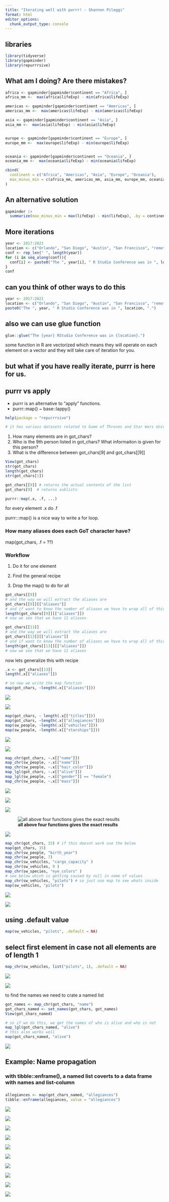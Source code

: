 ```yaml
---
title: "Iterating well with purrr! - Shannon Pileggi"
format: html
editor_options: 
  chunk_output_type: console
---
```


## libraries

```r
library(tidyverse)
library(gapminder)
library(repurrrsive)
```

## What am I doing? Are there mistakes?

```r
africa <- gapminder[gapminder$continent == "Africa", ]
africa_mm <-  max(africa$lifeExp) - min(africa$lifeExp)

americas <- gapminder[gapminder$continent == "Americas", ]
americas_mm <-  max(americas$lifeExp) - min(americas$lifeExp)

asia <- gapminder[gapminder$continent == "Asia", ]
asia_mm <-  max(asia$lifeExp) - min(asia$lifeExp)


europe <- gapminder[gapminder$continent == "Europe", ]
europe_mm <-  max(europe$lifeExp) - min(europe$lifeExp)


oceania <- gapminder[gapminder$continent == "Oceania", ]
oceania_mm <-  max(oceania$lifeExp) - min(oceania$lifeExp)

cbind(
  continent = c("Africa", "Americas", "Asia", "Europe", "Oceania"), 
  max_minus_min = c(africa_mm, americas_mm, asia_mm, europe_mm, oceania_mm)
)

```

## An alternative solution

```r
gapminder |> 
  summarize(max_minus_min = max(lifeExp) - min(lifeExp), .by = continent)
```

## More iterations

```r
year <- 2017:2021
location <- c("Orlando", "San Diego", "Austin", "San Francisco", "remote")
conf <- rep_len(" ", length(year))
for (i in seq_along(conf)){
  conf[i] <- paste0("The ", year[i], " R Studio Conference was in ", location[i], ".")
}
conf
```

## can you think of other ways to do this

```r
year <- 2017:2021
location <- c("Orlando", "San Diego", "Austin", "San Francisco", "remote")
paste0("The ", year, " R Studio Conference was in ", location, ".")
```

## also we can use glue function

```r
glue::glue("The {year} RStudio Conference was in {location}.")
```

some function in R are vectorized which means they will operate on each element on a vector and they will take care of iteration for you.

## but what if you have really iterate, purrr is here for us.

## purrr vs apply

-   purrr is an alternative to "apply" functions.
-   purrr::map() \~ base::lappy()

```r
help(package = "repurrrsive")

# it has various datasets related to Game of Thrones and Star Wars Universe such as got_chars, 
```

1.  How many elements are in got_chars?
2.  Who is the 9th person listed in got_chars? What informaiton is given for this person?
3.  What is the difference between got_chars\[9\] and got_chars\[\[9\]\]

```r
View(got_chars)
str(got_chars)
length(got_chars)
str(got_chars[1])

got_chars[[9]] # returns the actual contents of the list
got_chars[9]  # returns sublists 
```

``` r
purrr::map(.x, .f, ...)
```

for every element .x do .f

purrr:::map() is a nice way to write a for loop.

### How many aliases does each GoT character have?

map(got_chars, .f = ??)

### Workflow

1.  Do it for one element

2.  Find the general recipe

3.  Drop the map() to do for all

```r
got_chars[[9]]
# and the way we will extract the aliases are 
got_chars[[9]][["aliases"]] 
# and if want to know the number of aliases we have to wrap all of this in lengh function 
length(got_chars[[9]][["aliases"]])
# now we see that we have 11 aliases

```

```r
got_chars[[13]]
# and the way we will extract the aliases are 
got_chars[[13]][["aliases"]] 
# and if want to know the number of aliases we have to wrap all of this in lengh function 
length(got_chars[[13]][["aliases"]])
# now we see that we have 11 aliases
```

now lets generalize this with recipe

```r
.x <- got_chars[[13]]
length(.x[["aliases"]])

# so now we write the map function 
map(got_chars, ~length(.x[["aliases"]]))
```

![](images/clipboard-1234988371.png)

![](images/clipboard-4083820855.png)

```r
map(got_chars, ~ length(.x[["titles"]]))
map(got_chars, ~length(.x[["allegiances"]]))
map(sw_people, ~length(.x[["vehicles"]]))
map(sw_people, ~length(.x[["starships"]]))
```

![](images/clipboard-3615063402.png)

![](images/clipboard-2123741075.png)

```r
map_chr(got_chars, ~.x[["name"]])
map_chr(sw_people, ~.x[["name"]])
map_chr(sw_people, ~.x[["hair_color"]])
map_lgl(got_chars, ~.x[["alive"]])
map_lgl(sw_people, ~.x[["gender"]] == "female")
map_chr(sw_people, ~.x[["mass"]])
```

![](images/clipboard-3407499884.png)

![](images/clipboard-327417632.png)

![](images/clipboard-2338259104.png)

![**all above four functions gives the exact results**](images/clipboard-1992041272.png)

![](images/clipboard-2741323340.png)

```r
map_chr(got_chars, 15) # if this doesnt work use the below
map(got_chars, 15)
map_chr(sw_people, "birth_year")
map_chr(sw_people, 7)
map_chr(sw_vehicles, "cargo_capacity" )
map_chr(sw_vehicles, 9 )
map_chr(sw_species, "eye_colors" )
# see below which is getting caused by null in some of values
map_chr(sw_vehicles, "pilots") # so just use map to see whats inside
map(sw_vehicles, "pilots")
```

![](images/clipboard-2516629381.png)

![](images/clipboard-484331562.png)

## using .default value

```r
map(sw_vehicles, "pilots", .default = NA)
```

## select first element in case not all elements are of length 1

```r
map_chr(sw_vehicles, list("pilots", 1), .default = NA)
```

![](images/clipboard-1346277427.png)

![](images/clipboard-2341833097.png)

to find the names we need to crate a named list

```r
got_names <- map_chr(got_chars, "name")
got_chars_named <- set_names(got_chars, got_names)
View(got_chars_named)
```

```r
# so if we do this, we get the names of who is alive and who is not
map_lgl(got_chars_named, "alive")
# this also works well
map(got_chars_named, "alive")
```

![](images/clipboard-2802540516.png)

## Example: Name propagation

### with tibble::enframe(), a named list coverts to a data frame with names and list-column

### 

```r
allegiances <- map(got_chars_named, "allegiances")
tibble::enframe(allegiances, value = "allegiances")
```

![](images/clipboard-35819399.png)

![](images/clipboard-1554951517.png)

![](images/clipboard-1554951517.png)

![](images/clipboard-1665280878.png)

![](images/clipboard-3381616459.png)

![](images/clipboard-3447844145.png)

![](images/clipboard-354237987.png)

![](images/clipboard-2742572496.png)

![](images/clipboard-1419131827.png)

![](images/clipboard-3430302659.png)
